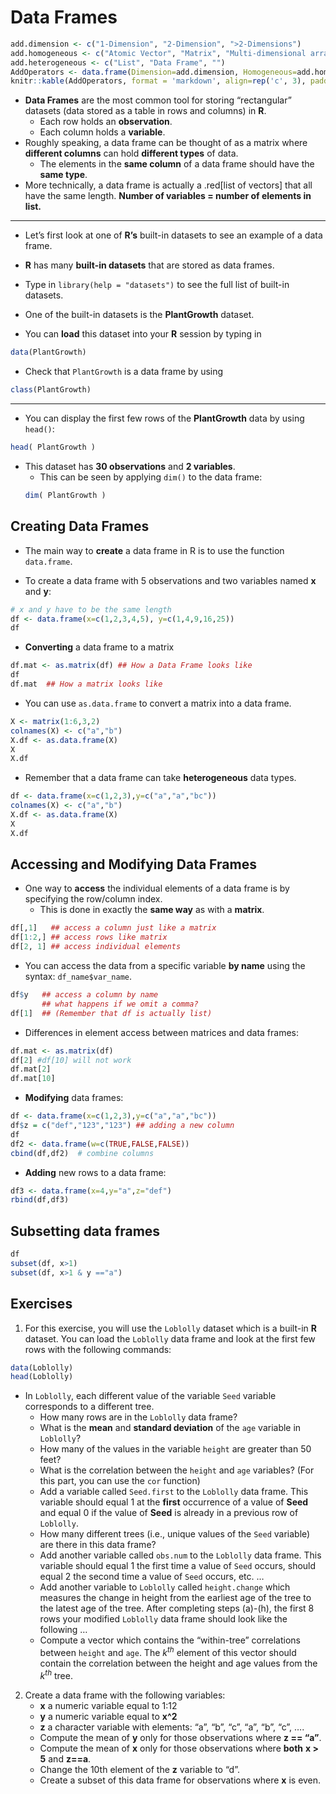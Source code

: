# Data Frames {#dataframe}


```r
add.dimension <- c("1-Dimension", "2-Dimension", ">2-Dimensions")
add.homogeneous <- c("Atomic Vector", "Matrix", "Multi-dimensional array")
add.heterogeneous <- c("List", "Data Frame", "")
AddOperators <- data.frame(Dimension=add.dimension, Homogeneous=add.homogeneous, Heterogeneous=add.heterogeneous)
knitr::kable(AddOperators, format = 'markdown', align=rep('c', 3), padding=3)
```

* **Data Frames** are the most common tool for storing "rectangular" datasets (data stored as a table in rows and columns) in **R**.
    + Each row holds an **observation**.
    + Each column holds a **variable**.

* Roughly speaking, a data frame can be thought of as a matrix where 
**different columns** can hold **different types** of data.
    + The elements in the **same column** of a data frame should have the **same type**. 


* More technically, a data frame is actually a .red[list of vectors] that all 
have the same length. **Number of variables = number of elements in list.**

---

* Let's first look at one of **R's** built-in datasets to see an example of a data frame.

* **R** has many **built-in datasets** that are stored as data frames.

* Type in `library(help = "datasets")` to see the full list of built-in
datasets.

* One of the built-in datasets is the **PlantGrowth** dataset.

* You can **load** this dataset into your **R** session by typing in
```r
data(PlantGrowth)
```

* Check that `PlantGrowth` is a data frame by using
```r
class(PlantGrowth)
```

---

* You can display the first few rows of the **PlantGrowth** data by using `head()`:
```r
head( PlantGrowth )
```

* This dataset has **30 observations** and **2 variables**.
    + This can be seen by applying `dim()` to the data frame: 
```r
dim( PlantGrowth )
```


## Creating Data Frames

* The main way to **create** a data frame in R is to use the function `data.frame`.

* To create a data frame with 5 observations and two variables named **x** and **y**:
```r
# x and y have to be the same length
df <- data.frame(x=c(1,2,3,4,5), y=c(1,4,9,16,25))
df
```

* **Converting** a data frame to a matrix

```r
df.mat <- as.matrix(df) ## How a Data Frame looks like  
df
df.mat  ## How a matrix looks like
```


* You can use `as.data.frame` to convert a matrix into a data frame. 

```r
X <- matrix(1:6,3,2) 
colnames(X) <- c("a","b")
X.df <- as.data.frame(X)
X
X.df
```

* Remember that a data frame can take **heterogeneous** data types.
```r
df <- data.frame(x=c(1,2,3),y=c("a","a","bc"))
colnames(X) <- c("a","b")
X.df <- as.data.frame(X)
X
X.df
```


## Accessing and Modifying Data Frames

* One way to **access** the individual elements of a data frame is by specifying the row/column index. 
    + This is done in exactly the **same way** as with a **matrix**.

```r
df[,1]   ## access a column just like a matrix
df[1:2,] ## access rows like matrix
df[2, 1] ## access individual elements
```


* You can access the data from a specific variable **by name** 
using the syntax: `df_name$var_name`.

```r
df$y   ## access a column by name
       ## what happens if we omit a comma?
df[1]  ## (Remember that df is actually list)
```


* Differences in element access between matrices and data frames:
```r
df.mat <- as.matrix(df) 
df[2] #df[10] will not work
df.mat[2]
df.mat[10]
```


* **Modifying** data frames:

```r
df <- data.frame(x=c(1,2,3),y=c("a","a","bc")) 
df$z = c("def","123","123") ## adding a new column
df
df2 <- data.frame(w=c(TRUE,FALSE,FALSE))
cbind(df,df2)  # combine columns
```


* **Adding** new rows to a data frame:
```r
df3 <- data.frame(x=4,y="a",z="def") 
rbind(df,df3)  
```


## Subsetting data frames

```r
df
subset(df, x>1)
subset(df, x>1 & y =="a")  
```

## Exercises

1. For this exercise, you will use the `Loblolly` dataset which is a built-in **R** dataset.  You can load the `Loblolly` data frame and look at the first few rows with the following \textbf{R} commands: 
```r
data(Loblolly)
head(Loblolly)
```
+ In `Loblolly`, each different value of the variable `Seed` variable corresponds to a different tree.
    + How many rows are in the `Loblolly` data frame?
    + What is the **mean** and **standard deviation** of the `age` variable in `Loblolly`?
    + How many of the values in the variable `height` are greater than $50$ feet?
    + What is the correlation between the `height` and `age` variables? (For this part, you can use the `cor` function)
    + Add a variable called `Seed.first` to the `Loblolly` data frame. This 
variable should equal $1$ at the **first** occurrence of a value of **Seed** 
and equal $0$ if the value of **Seed** is already in a previous row of `Loblolly`. 
    + How many different trees (i.e., unique values of the `Seed` variable) are there in this data frame?
    + Add another variable called `obs.num` to the `Loblolly` data frame. This
variable should equal $1$ the first time a value of `Seed` occurs, should equal $2$ the second time a value of `Seed` occurs, etc. ...
    + Add another variable to `Loblolly` called `height.change` which measures 
the change in height from the earliest age of the tree to the latest age of the tree. After completing steps (a)-(h), the first 8 rows your modified `Loblolly` data frame should look like the following ... 
    + Compute a vector which contains the "within-tree" correlations between `height` and `age`. The $k^{th}$ element of this vector should contain the correlation between the height and age values from the $k^{th}$ tree.

2. Create a data frame with the following variables:
    + **x** a numeric variable equal to 1:12
    + **y** a numeric variable equal to **x^2**
    + **z** a character variable with elements: "a", "b", "c", "a", "b", "c", ....
    + Compute the mean of **y** only for those observations where **z == "a"**.
    + Compute the mean of **x** only for those observations where
**both** **x > 5** and **z==a**.
    + Change the 10th element of the **z** variable to "d".
    + Create a subset of this data frame for observations where **x** is even.

